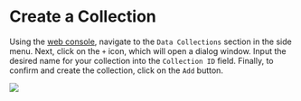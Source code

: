# Create a Collection

Using the [web console](https://console.weavedb.dev/), navigate to the `Data Collections` section in the side menu. Next, click on the `+` icon, which will open a dialog window. Input the desired name for your collection into the `Collection ID` field. Finally, to confirm and create the collection, click on the `Add` button.

![](https://i.imgur.com/PccxMuC.png)